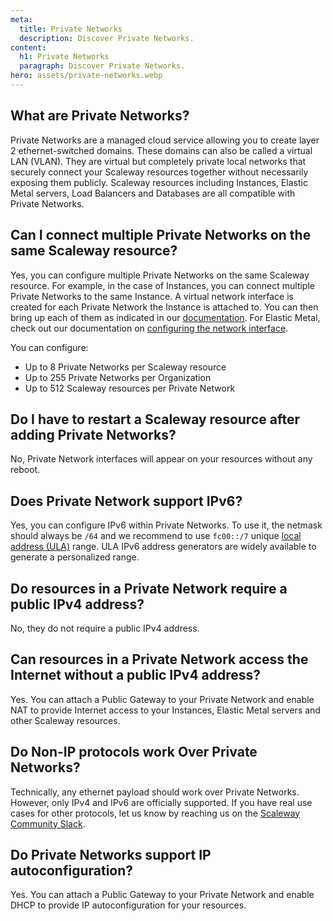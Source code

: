 ```yaml
---
meta:
  title: Private Networks
  description: Discover Private Networks.
content:
  h1: Private Networks
  paragraph: Discover Private Networks.
hero: assets/private-networks.webp
---
```


<Concept>

## What are Private Networks?

Private Networks are a managed cloud service allowing you to create layer 2 ethernet-switched domains. 
These domains can also be called a virtual LAN (VLAN). They are virtual but completely private local networks that securely connect your Scaleway resources together without necessarily exposing them publicly. Scaleway resources including Instances, Elastic Metal servers, Load Balancers and Databases are all compatible with Private Networks.

</Concept>

<Concept>

## Can I connect multiple Private Networks on the same Scaleway resource?

Yes, you can configure multiple Private Networks on the same Scaleway resource. For example, in the case of Instances, you can connect multiple Private Networks to the same Instance. A virtual network interface is created for each Private Network the Instance is attached to. You can then bring up each of them as indicated in our [documentation](/compute/instances/how-to/use-private-networks/#how-to-configure-the-private-network-interface-on-your-instances). For Elastic Metal, check out our documentation on [configuring the network interface](/bare-metal/elastic-metal/how-to/use-private-networks/#how-to-configure-the-network-interface-on-your-elastic-metal-server-for-private-networks).

You can configure:
- Up to 8 Private Networks per Scaleway resource
- Up to 255 Private Networks per Organization
- Up to 512 Scaleway resources per Private Network

</Concept>

<Concept>

## Do I have to restart a Scaleway resource after adding Private Networks?

No, Private Network interfaces will appear on your resources without any reboot.

</Concept>

<Concept>

## Does Private Network support IPv6?

Yes, you can configure IPv6 within Private Networks. To use it, the netmask should always be `/64` and we recommend to use `fc00::/7` unique [local address (ULA)](https://en.wikipedia.org/wiki/Unique_local_address) range. ULA IPv6 address generators are widely available to generate a personalized range.

</Concept>

<Concept>

## Do resources in a Private Network require a public IPv4 address?

No, they do not require a public IPv4 address.

</Concept>

<Concept>

## Can resources in a Private Network access the Internet without a public IPv4 address?

Yes. You can attach a Public Gateway to your Private Network and enable NAT to provide Internet access to your Instances, Elastic Metal servers and other Scaleway resources.

</Concept>

<Concept>

## Do Non-IP protocols work Over Private Networks?

Technically, any ethernet payload should work over Private Networks. However, only IPv4 and IPv6 are officially supported. If you have real use cases for other protocols, let us know by reaching us on the [Scaleway Community Slack](https://scaleway-community.slack.com/).

</Concept>

<Concept>

## Do Private Networks support IP autoconfiguration?

Yes. You can attach a Public Gateway to your Private Network and enable DHCP to provide IP autoconfiguration for your resources.

</Concept>